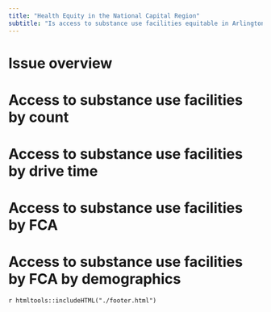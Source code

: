 ```yaml
---
title: "Health Equity in the National Capital Region"
subtitle: "Is access to substance use facilities equitable in Arlington and Fairfax County?"
---
```


# Issue overview

# Access to substance use facilities by count

# Access to substance use facilities by drive time

# Access to substance use facilities by FCA

# Access to substance use facilities by FCA by demographics

`r htmltools::includeHTML("./footer.html")`
